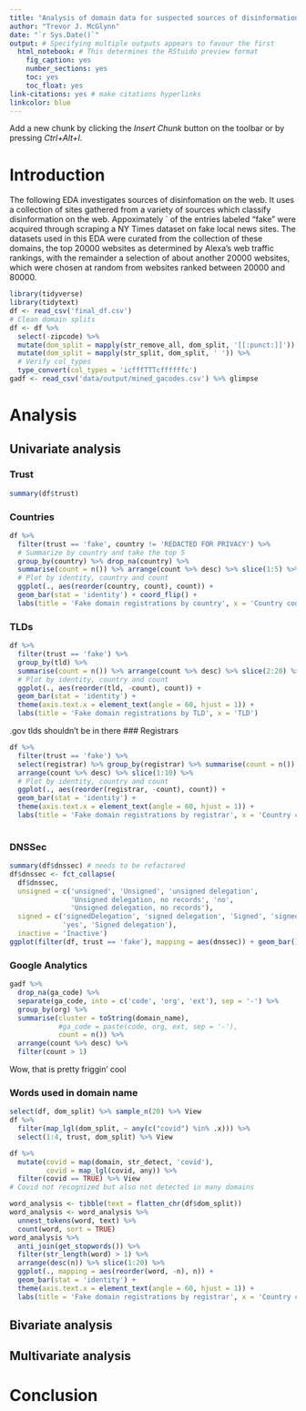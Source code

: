 ```yaml
---
title: "Analysis of domain data for suspected sources of disinformation"
author: "Trevor J. McGlynn"
date: "`r Sys.Date()`"
output: # Specifying multiple outputs appears to favour the first
  html_notebook: # This determines the RStuido preview format
    fig_caption: yes
    number_sections: yes
    toc: yes
    toc_float: yes
link-citations: yes # make citations hyperlinks
linkcolor: blue
---
```


Add a new chunk by clicking the *Insert Chunk* button on the toolbar or by pressing *Ctrl+Alt+I*.

# Introduction
The following EDA investigates sources of disinfomation on the web. It uses a collection of sites gathered from a variety of sources which classify disinformation on the web. Appoximately ` of the entries labeled "fake" were acquired through scraping a NY Times dataset on fake local news sites. The datasets used in this EDA were curated from the collection of these domains, the top 20000 websites as determined by Alexa's web traffic rankings, with the remainder a selection of about another 20000 websites, which were chosen at random from websites ranked between 20000 and 80000.

```r
library(tidyverse)
library(tidytext)
df <- read_csv('final_df.csv')
# Clean domain splits
df <- df %>%
  select(-zipcode) %>% 
  mutate(dom_split = mapply(str_remove_all, dom_split, '[[:punct:]]')) %>%
  mutate(dom_split = mapply(str_split, dom_split, ' ')) %>% 
  # Verify col_types
  type_convert(col_types = 'icfffTTTcffffffc')
gadf <- read_csv('data/output/mined_gacodes.csv') %>% glimpse
```

# Analysis
## Univariate analysis
### Trust
```r
summary(df$trust)
```
### Countries
```r
df %>% 
  filter(trust == 'fake', country != 'REDACTED FOR PRIVACY') %>%
  # Summarize by country and take the top 5
  group_by(country) %>% drop_na(country) %>%
  summarise(count = n()) %>% arrange(count %>% desc) %>% slice(1:5) %>% 
  # Plot by identity, country and count
  ggplot(., aes(reorder(country, count), count)) + 
  geom_bar(stat = 'identity') + coord_flip() +
  labs(title = 'Fake domain registrations by country', x = 'Country code')
```
### TLDs
```r
df %>% 
  filter(trust == 'fake') %>%
  group_by(tld) %>%
  summarise(count = n()) %>% arrange(count %>% desc) %>% slice(2:20) %>% 
  # Plot by identity, country and count
  ggplot(., aes(reorder(tld, -count), count)) + 
  geom_bar(stat = 'identity') +
  theme(axis.text.x = element_text(angle = 60, hjust = 1)) +
  labs(title = 'Fake domain registrations by TLD', x = 'TLD')
```
.gov tlds shouldn't be in there
### Registrars
```r
df %>% 
  filter(trust == 'fake') %>% 
  select(registrar) %>% group_by(registrar) %>% summarise(count = n()) %>% 
  arrange(count %>% desc) %>% slice(1:10) %>% 
  # Plot by identity, country and count
  ggplot(., aes(reorder(registrar, -count), count)) + 
  geom_bar(stat = 'identity') +
  theme(axis.text.x = element_text(angle = 60, hjust = 1)) +
  labs(title = 'Fake domain registrations by registrar', x = 'Country code')
  
```
### DNSSec
```r
summary(df$dnssec) # needs to be refactored
df$dnssec <- fct_collapse(
  df$dnssec, 
  unsigned = c('unsigned', 'Unsigned', 'unsigned delegation', 
               'Unsigned delegation, no records', 'no', 
               'Unsigned delegation, no records'), 
  signed = c('signedDelegation', 'signed delegation', 'Signed', 'signed',
             'yes', 'Signed delegation'),
  inactive = 'Inactive')
ggplot(filter(df, trust == 'fake'), mapping = aes(dnssec)) + geom_bar()
```
### Google Analytics
```r
gadf %>% 
  drop_na(ga_code) %>% 
  separate(ga_code, into = c('code', 'org', 'ext'), sep = '-') %>% 
  group_by(org) %>% 
  summarise(cluster = toString(domain_name),
            #ga_code = paste(code, org, ext, sep = '-'),
            count = n()) %>% 
  arrange(count %>% desc) %>% 
  filter(count > 1)
```
Wow, that is pretty friggin' cool

### Words used in domain name
```r
select(df, dom_split) %>% sample_n(20) %>% View
df %>% 
  filter(map_lgl(dom_split, ~ any(c("covid") %in% .x))) %>% 
  select(1:4, trust, dom_split) %>% View

df %>% 
  mutate(covid = map(domain, str_detect, 'covid'),
         covid = map_lgl(covid, any)) %>% 
  filter(covid == TRUE) %>% View
# Covid not recognized but also not detected in many domains

word_analysis <- tibble(text = flatten_chr(df$dom_split))
word_analysis <- word_analysis %>% 
  unnest_tokens(word, text) %>% 
  count(word, sort = TRUE)
word_analysis %>% 
  anti_join(get_stopwords()) %>% 
  filter(str_length(word) > 1) %>% 
  arrange(desc(n)) %>% slice(1:20) %>% 
  ggplot(., mapping = aes(reorder(word, -n), n)) +
  geom_bar(stat = 'identity') +
  theme(axis.text.x = element_text(angle = 60, hjust = 1)) +
  labs(title = 'Fake domain registrations by registrar', x = 'Country code')
```


## Bivariate analysis
## Multivariate analysis

# Conclusion


